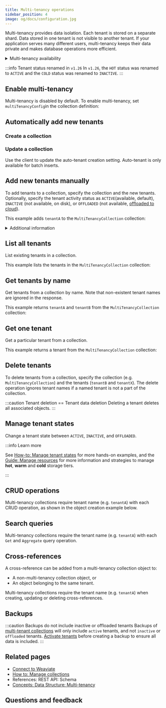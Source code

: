 ```yaml
---
title: Multi-tenancy operations
sidebar_position: 4
image: og/docs/configuration.jpg
---
```



Multi-tenancy provides data isolation. Each tenant is stored on a separate shard. Data stored in one tenant is not visible to another tenant. If your application serves many different users, multi-tenancy keeps their data private and makes database operations more efficient.

<details>
  <summary>
    Multi-tenancy availability
  </summary>

- Multi-tenancy added in `v1.20`
- Tenant activity status setting added in `v1.21`
- Auto-tenant creation for batch imports added in `v1.25.0`
- Auto-tenant creation for single object insertions added in `v1.25.2`
- Auto-tenant activation added in `v1.25.2`

</details>

:::info Tenant status renamed in `v1.26`
In `v1.26`, the `HOT` status was renamed to `ACTIVE` and the `COLD` status was renamed to `INACTIVE`.
:::

## Enable multi-tenancy

Multi-tenancy is disabled by default. To enable multi-tenancy, set `multiTenancyConfig`in the collection definition:

<Tabs groupId="languages">
  <TabItem value="py" label="Python Client v4">
    <FilteredTextBlock
      text={PyCode}
      startMarker="# START EnableMultiTenancy"
      endMarker="# END EnableMultiTenancy"
      language="py"
    />
  </TabItem>
  <TabItem value="py3" label="Python Client v3">
    <FilteredTextBlock
      text={PyCodeV3}
      startMarker="# START EnableMultiTenancy"
      endMarker="# END EnableMultiTenancy"
      language="pyv3"
    />
  </TabItem>
  <TabItem value="js" label="JS/TS Client v3">
    <FilteredTextBlock
      text={TSCode}
      startMarker="// START EnableMultiTenancy"
      endMarker="// END EnableMultiTenancy"
      language="ts"
    />
  </TabItem>
  <TabItem value="js2" label="JS/TS Client v2">
    <FilteredTextBlock
      text={TSCodeLegacy}
      startMarker="// START EnableMultiTenancy"
      endMarker="// END EnableMultiTenancy"
      language="tsv2"
    />
  </TabItem>
  <TabItem value="java" label="Java">
    <FilteredTextBlock
      text={JavaCode}
      startMarker="// START EnableMultiTenancy"
      endMarker="// END EnableMultiTenancy"
      language="java"
    />
  </TabItem>
  <TabItem value="go" label="Go">
    <FilteredTextBlock
      text={GoCode}
      startMarker="// START EnableMultiTenancy"
      endMarker="// END EnableMultiTenancy"
      language="go"
    />
  </TabItem>
</Tabs>

## Automatically add new tenants


<AutoTenant />

### Create a collection

<Tabs groupId="languages">
  <TabItem value="py" label="Python Client v4">
    <FilteredTextBlock
      text={PyCode}
      startMarker="# START EnableAutoMT"
      endMarker="# END EnableAutoMT"
      language="py"
    />
  </TabItem>
  <TabItem value="js" label="JS/TS Client v3">
    <FilteredTextBlock
      text={TSCode}
      startMarker="// START EnableAutoMT"
      endMarker="// END EnableAutoMT"
      language="ts"
    />
  </TabItem>
  <TabItem value="go" label="Go">
    <FilteredTextBlock
      text={GoCodeAuto}
      startMarker="// START enable autoMT"
      endMarker="// END enable autoMT"
      language="bash"
    />
  </TabItem>
  <TabItem value="cURL" label="cURL">
    <FilteredTextBlock
      text={CurlCode}
      startMarker="# START CreateWithAMT"
      endMarker="# END CreateWithAMT"
      language="py"
    />
  </TabItem>
</Tabs>

### Update a collection

Use the client to update the auto-tenant creation setting. Auto-tenant is only available for batch inserts.

<Tabs groupId="languages">
  <TabItem value="py" label="Python Client v4">
    <FilteredTextBlock
      text={PyCode}
      startMarker="# START UpdateAutoMT"
      endMarker="# END UpdateAutoMT"
      language="py"
    />
  </TabItem>
  <TabItem value="js" label="JS/TS Client v3">
    <FilteredTextBlock
      text={TSCode}
      startMarker="// START UpdateAutoMT"
      endMarker="// END UpdateAutoMT"
      language="ts"
    />
  </TabItem>
  <TabItem value="go" label="Go">
    <FilteredTextBlock
      text={GoCodeAuto}
      startMarker="// Start update autoMT"
      endMarker="// END update autoMT"
      language="bash"
    />
  </TabItem>
</Tabs>

## Add new tenants manually

To add tenants to a collection, specify the collection and the new tenants. Optionally, specify the tenant activity status as `ACTIVE`(available, default), `INACTIVE` (not available, on disk), or `OFFLOADED` (not available, [offloaded to cloud](../concepts/data.md#tenant-states)).

This example adds `tenantA` to the `MultiTenancyCollection` collection:

<details>
  <summary>
    Additional information
  </summary>


Tenant status is available from Weaviate `1.21` onwards.

<br />

<TenantNameFormat />

</details>

<Tabs groupId="languages">
  <TabItem value="py" label="Python Client v4">
    <FilteredTextBlock
      text={PyCode}
      startMarker="# START AddTenantsToClass"
      endMarker="# END AddTenantsToClass"
      language="py"
    />
  </TabItem>

<TabItem value="py3" label="Python Client v3">
  <FilteredTextBlock
    text={PyCodeV3}
    startMarker="# START AddTenantsToClass"
    endMarker="# END AddTenantsToClass"
    language="pyv3"
  />
</TabItem>

<TabItem value="js" label="JS/TS Client v3">
  <FilteredTextBlock
    text={TSCode}
    startMarker="// START AddTenantsToClass"
    endMarker="// END AddTenantsToClass"
    language="ts"
  />
</TabItem>

<TabItem value="js2" label="JS/TS Client v2">
  <FilteredTextBlock
    text={TSCodeLegacy}
    startMarker="// START AddTenantsToClass"
    endMarker="// END AddTenantsToClass"
    language="tsv2"
  />
</TabItem>

<TabItem value="java" label="Java">
  <FilteredTextBlock
    text={JavaCode}
    startMarker="// START AddTenantsToClass"
    endMarker="// END AddTenantsToClass"
    language="java"
  />
</TabItem>

  <TabItem value="go" label="Go">
    <FilteredTextBlock
      text={GoCode}
      startMarker="// START AddTenantsToClass"
      endMarker="// END AddTenantsToClass"
      language="go"
    />
  </TabItem>
</Tabs>

## List all tenants

List existing tenants in a collection.

This example lists the tenants in the `MultiTenancyCollection` collection:

<Tabs groupId="languages">
  <TabItem value="py" label="Python Client v4">
    <FilteredTextBlock
      text={PyCode}
      startMarker="# START ListTenants"
      endMarker="# END ListTenants"
      language="py"
    />
  </TabItem>

<TabItem value="py3" label="Python Client v3">
  <FilteredTextBlock
    text={PyCodeV3}
    startMarker="# START ListTenants"
    endMarker="# END ListTenants"
    language="pyv3"
  />
</TabItem>

<TabItem value="js" label="JS/TS Client v3">
  <FilteredTextBlock
    text={TSCode}
    startMarker="// START ListTenants"
    endMarker="// END ListTenants"
    language="ts"
  />
</TabItem>

<TabItem value="js2" label="JS/TS Client v2">
  <FilteredTextBlock
    text={TSCodeLegacy}
    startMarker="// START ListTenants"
    endMarker="// END ListTenants"
    language="tsv2"
  />
</TabItem>

<TabItem value="java" label="Java">
  <FilteredTextBlock
    text={JavaCode}
    startMarker="// START ListTenants"
    endMarker="// END ListTenants"
    language="java"
  />
</TabItem>

  <TabItem value="go" label="Go">
    <FilteredTextBlock
      text={GoCode}
      startMarker="// START ListTenants"
      endMarker="// END ListTenants"
      language="go"
    />
  </TabItem>
</Tabs>

## Get tenants by name

Get tenants from a collection by name. Note that non-existent tenant names are ignored in the response.

This example returns `tenantA` and `tenantB` from the `MultiTenancyCollection` collection:

<Tabs groupId="languages">
  <TabItem value="py" label="Python Client v4">
    <FilteredTextBlock
      text={PyCode}
      startMarker="# START GetTenantsByName"
      endMarker="# END GetTenantsByName"
      language="py"
    />
  </TabItem>

<TabItem value="js" label="JS/TS Client v3">
  <FilteredTextBlock
    text={TSCode}
    startMarker="// START GetTenantsByName"
    endMarker="// END GetTenantsByName"
    language="ts"
  />
</TabItem>

</Tabs>

## Get one tenant

Get a particular tenant from a collection.

This example returns a tenant from the `MultiTenancyCollection` collection:

<Tabs groupId="languages">
  <TabItem value="py" label="Python Client v4">
    <FilteredTextBlock
      text={PyCode}
      startMarker="# START GetOneTenant"
      endMarker="# END GetOneTenant"
      language="py"
    />
  </TabItem>

<TabItem value="js" label="JS/TS Client v3">
  <FilteredTextBlock
    text={TSCode}
    startMarker="// START GetOneTenant"
    endMarker="// END GetOneTenant"
    language="ts"
  />
</TabItem>

</Tabs>

## Delete tenants

To delete tenants from a collection, specify the collection (e.g. `MultiTenancyCollection`) and the tenants (`tenantB` and `tenantX`). The delete operation ignores tenant names if a named tenant is not a part of the collection.

:::caution Tenant deletion == Tenant data deletion
Deleting a tenant deletes all associated objects.
:::

<Tabs groupId="languages">
  <TabItem value="py" label="Python Client v4">
    <FilteredTextBlock
      text={PyCode}
      startMarker="# START RemoveTenants"
      endMarker="# END RemoveTenants"
      language="py"
    />
  </TabItem>

<TabItem value="py3" label="Python Client v3">
  <FilteredTextBlock
    text={PyCodeV3}
    startMarker="# START RemoveTenants"
    endMarker="# END RemoveTenants"
    language="pyv3"
  />
</TabItem>

<TabItem value="js" label="JS/TS Client v3">
  <FilteredTextBlock
    text={TSCode}
    startMarker="// START RemoveTenants"
    endMarker="// END RemoveTenants"
    language="ts"
  />
</TabItem>

<TabItem value="js2" label="JS/TS Client v2">
  <FilteredTextBlock
    text={TSCodeLegacy}
    startMarker="// START RemoveTenants"
    endMarker="// END RemoveTenants"
    language="tsv2"
  />
</TabItem>

<TabItem value="java" label="Java">
  <FilteredTextBlock
    text={JavaCode}
    startMarker="// START RemoveTenants"
    endMarker="// END RemoveTenants"
    language="java"
  />
</TabItem>

  <TabItem value="go" label="Go">
    <FilteredTextBlock
      text={GoCode}
      startMarker="// START RemoveTenants"
      endMarker="// END RemoveTenants"
      language="go"
    />
  </TabItem>
</Tabs>

## Manage tenant states

Change a tenant state between `ACTIVE`, `INACTIVE`, and `OFFLOADED`.

<Tabs groupId="languages">
  <TabItem value="py" label="Python Client v4">
    <FilteredTextBlock
      text={PyCode}
      startMarker="# START ChangeTenantState"
      endMarker="# END ChangeTenantState"
      language="py"
    />
  </TabItem>

  <TabItem value="js" label="JS/TS Client v3">
    <FilteredTextBlock
      text={TSCode}
      startMarker="// START ChangeTenantState"
      endMarker="// END ChangeTenantState"
      language="ts"
    />
  </TabItem>
</Tabs>

:::info Learn more

See [How-to: Manage tenant states](./tenant-states.mdx) for more hands-on examples, and the [Guide: Manage resources](../starter-guides/managing-resources/index.md) for more information and strategies to manage **hot**, **warm** and **cold** storage tiers.

:::

## CRUD operations

Multi-tenancy collections require tenant name (e.g. `tenantA`) with each CRUD operation, as shown in the object creation example below.

<Tabs groupId="languages">
  <TabItem value="py" label="Python Client v4">
    <FilteredTextBlock
      text={PyCode}
      startMarker="# START CreateMtObject"
      endMarker="# END CreateMtObject"
      language="py"
    />
  </TabItem>

<TabItem value="py3" label="Python Client v3">
  <FilteredTextBlock
    text={PyCodeV3}
    startMarker="# START CreateMtObject"
    endMarker="# END CreateMtObject"
    language="pyv3"
  />
</TabItem>

<TabItem value="js" label="JS/TS Client v3">
  <FilteredTextBlock
    text={TSCode}
    startMarker="// START CreateMtObject"
    endMarker="// END CreateMtObject"
    language="ts"
  />
</TabItem>

<TabItem value="js2" label="JS/TS Client v2">
  <FilteredTextBlock
    text={TSCodeLegacy}
    startMarker="// START CreateMtObject"
    endMarker="// END CreateMtObject"
    language="tsv2"
  />
</TabItem>

<TabItem value="java" label="Java">
  <FilteredTextBlock
    text={JavaCode}
    startMarker="// START CreateMtObject"
    endMarker="// END CreateMtObject"
    language="java"
  />
</TabItem>

  <TabItem value="go" label="Go">
    <FilteredTextBlock
      text={GoCode}
      startMarker="// START CreateMtObject"
      endMarker="// END CreateMtObject"
      language="go"
    />
  </TabItem>
</Tabs>

## Search queries

Multi-tenancy collections require the tenant name (e.g. `tenantA`) with each `Get` and `Aggregate` query operation.

<Tabs groupId="languages">
  <TabItem value="py" label="Python Client v4">
    <FilteredTextBlock
      text={PyCode}
      startMarker="# START Search"
      endMarker="# END Search"
      language="py"
    />
  </TabItem>

<TabItem value="py3" label="Python Client v3">
  <FilteredTextBlock
    text={PyCodeV3}
    startMarker="# START Search"
    endMarker="# END Search"
    language="pyv3"
  />
</TabItem>

<TabItem value="js" label="JS/TS Client v3">
  <FilteredTextBlock
    text={TSCode}
    startMarker="// START Search"
    endMarker="// END Search"
    language="ts"
  />
</TabItem>

<TabItem value="js2" label="JS/TS Client v2">
  <FilteredTextBlock
    text={TSCodeLegacy}
    startMarker="// START Search"
    endMarker="// END Search"
    language="tsv2"
  />
</TabItem>

<TabItem value="java" label="Java">
  <FilteredTextBlock
    text={JavaCode}
    startMarker="// START Search"
    endMarker="// END Search"
    language="java"
  />
</TabItem>

  <TabItem value="go" label="Go">
    <FilteredTextBlock
      text={GoCode}
      startMarker="// START Search"
      endMarker="// END Search"
      language="go"
    />
  </TabItem>
</Tabs>

## Cross-references


<CrossReferencePerformanceNote />

A cross-reference can be added from a multi-tenancy collection object to:

- A non-multi-tenancy collection object, or
- An object belonging to the same tenant.

Multi-tenancy collections require the tenant name (e.g. `tenantA`) when creating, updating or deleting cross-references.

<Tabs groupId="languages">
  <TabItem value="py" label="Python Client v4">
    <FilteredTextBlock
      text={PyCode}
      startMarker="# START AddCrossRef"
      endMarker="# END AddCrossRef"
      language="py"
    />
  </TabItem>

<TabItem value="py3" label="Python Client v3">
  <FilteredTextBlock
    text={PyCodeV3}
    startMarker="# START AddCrossRef"
    endMarker="# END AddCrossRef"
    language="pyv3"
  />
</TabItem>

<TabItem value="js" label="JS/TS Client v3">
  <FilteredTextBlock
    text={TSCode}
    startMarker="// START AddCrossRef"
    endMarker="// END AddCrossRef"
    language="ts"
  />
</TabItem>

<TabItem value="js2" label="JS/TS Client v2">
  <FilteredTextBlock
    text={TSCodeLegacy}
    startMarker="// START AddCrossRef"
    endMarker="// END AddCrossRef"
    language="tsv2"
  />
</TabItem>

<TabItem value="java" label="Java">
  <FilteredTextBlock
    text={JavaCode}
    startMarker="// START AddCrossRef"
    endMarker="// END AddCrossRef"
    language="java"
  />
</TabItem>

  <TabItem value="go" label="Go">
    <FilteredTextBlock
      text={GoCode}
      startMarker="// START AddCrossRef"
      endMarker="// END AddCrossRef"
      language="go"
    />
  </TabItem>
</Tabs>

## Backups

:::caution Backups do not include inactive or offloaded tenants
Backups of [multi-tenant collections](../concepts/data.md#multi-tenancy) will only include `active` tenants, and not `inactive` or `offloaded` tenants. [Activate tenants](#manage-tenant-states) before creating a backup to ensure all data is included.
:::

## Related pages

- [Connect to Weaviate](/weaviate/connections/index.mdx)
- [How to: Manage collections](../manage-collections/index.mdx)
- <SkipLink href="/weaviate/api/rest#tag/schema">References: REST API: Schema</SkipLink>
- [Concepts: Data Structure: Multi-tenancy](../concepts/data.md#multi-tenancy)

## Questions and feedback


<DocsFeedback />
